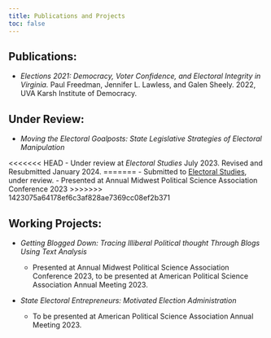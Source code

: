 ```yaml
---
title: Publications and Projects
toc: false
---
```


## Publications:

-   *Elections 2021: Democracy, Voter Confidence, and Electoral Integrity in Virginia.* Paul Freedman, Jennifer L. Lawless, and Galen Sheely. 2022, UVA Karsh Institute of Democracy.

## Under Review:

-   *Moving the Electoral Goalposts: State Legislative Strategies of Electoral Manipulation*

<<<<<<< HEAD
    -   Under review at *Electoral Studies* July 2023. Revised and Resubmitted January 2024.
=======
    -   Submitted to [Electoral Studies](https://www.sciencedirect.com/journal/electoral-studies), under review.
    -   Presented at Annual Midwest Political Science Association Conference 2023
>>>>>>> 1423075a64178ef6c3af828ae7369cc08ef2b371

## Working Projects:

-   *Getting Blogged Down: Tracing Illiberal Political thought Through Blogs Using Text Analysis*

    -   Presented at Annual Midwest Political Science Association Conference 2023, to be presented at American Political Science Association Annual Meeting 2023.

-   *State Electoral Entrepreneurs: Motivated Election Administration*

    -   To be presented at American Political Science Association Annual Meeting 2023.
